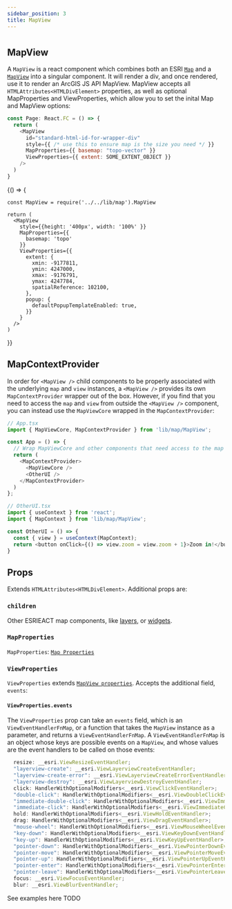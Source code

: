```yaml
---
sidebar_position: 3
title: MapView
---
```



#

## MapView

A `MapView` is a react component which combines both an ESRI [`Map`](https://developers.arcgis.com/javascript/latest/api-reference/esri-Map.html) and a [`MapView`](https://developers.arcgis.com/javascript/latest/api-reference/esri-views-MapView.html) into a singular component. It will render a div, and once rendered, use it to render an ArcGIS JS API MapView. MapView accepts all `HTMLAttributes<HTMLDivElement>` properties, as well as optional MapProperties and ViewProperties, which allow you to set the inital Map and MapView options:

```js
const Page: React.FC = () => {
  return (
    <MapView
      id="standard-html-id-for-wrapper-div"
      style={{ /* use this to ensure map is the size you need */ }}
      MapProperties={{ basemap: "topo-vector" }}
      ViewProperties={{ extent: SOME_EXTENT_OBJECT }}
    />
  )
}
```

<BrowserOnly>
  {() => {

    const MapView = require('../../lib/map').MapView

    return (
      <MapView 
        style={{height: '400px', width: '100%' }}
        MapProperties={{
          basemap: 'topo'
        }}
        ViewProperties={{
          extent: {
            xmin: -9177811,
            ymin: 4247000,
            xmax: -9176791,
            ymax: 4247784,
            spatialReference: 102100,
          },
          popup: {
            defaultPopupTemplateEnabled: true,
          }}
        }
      />
    )
  }}
</BrowserOnly>

## MapContextProvider

In order for `<MapView />` child components to be properly associated with the underlying `map` and `view` instances, a `<MapView />` provides its own `MapContextProvider` wrapper out of the box. However, if you find that you need to access the `map` and `view` from outside the `<MapView />` component, you can instead use the `MapViewCore` wrapped in the `MapContextProvider`:

```ts
// App.tsx
import { MapViewCore, MapContextProvider } from 'lib/map/MapView';

const App = () => {
  // Wrap MapViewCore and other components that need access to the map context
  return (
    <MapContextProvider>
      <MapViewCore />
      <OtherUI />
    </MapContextProvider>
  )
};

// OtherUI.tsx
import { useContext } from 'react';
import { MapContext } from 'lib/map/MapView';

const OtherUI = () => {
  const { view } = useContext(MapContext);
  return <button onClick={() => view.zoom = view.zoom + 1}>Zoom in!</button>
}
```

## Props

Extends `HTMLAttributes<HTMLDivElement>`.  Additional props are:

### `children`

Other ESRIEACT map components, like [layers](category/layer-components), or [widgets](category/widgets).

### `MapProperties`

`MapProperties`: [`Map Properties`](https://developers.arcgis.com/javascript/latest/api-reference/esri-Map.html#properties-summary)

### `ViewProperties`

`ViewProperties` extends [`MapView properties`](https://developers.arcgis.com/javascript/latest/api-reference/esri-views-MapView.html#properties-summary).  Accepts the additional field, `events`:

#### `ViewProperties.events`

The `ViewProperties` prop can take an `events` field, which is an `ViewEventHandlerFnMap`, or a function that takes the `MapView` instance as a parameter, and returns a `ViewEventHandlerFnMap`.  A `ViewEventHandlerFnMap` is an object whose keys are possible events on a `MapView`, and whose values are the event handlers to be called on those events:

```js
  resize: __esri.ViewResizeEventHandler;
  "layerview-create": __esri.ViewLayerviewCreateEventHandler;
  "layerview-create-error": __esri.ViewLayerviewCreateErrorEventHandler;
  "layerview-destroy": __esri.ViewLayerviewDestroyEventHandler;
  click: HandlerWithOptionalModifiers<__esri.ViewClickEventHandler>;
  "double-click": HandlerWithOptionalModifiers<__esri.ViewDoubleClickEventHandler>;
  "immediate-double-click": HandlerWithOptionalModifiers<__esri.ViewImmediateDoubleClickEventHandler>;
  "immediate-click": HandlerWithOptionalModifiers<__esri.ViewImmediateClickEventHandler>;
  hold: HandlerWithOptionalModifiers<__esri.ViewHoldEventHandler>;
  drag: HandlerWithOptionalModifiers<__esri.ViewDragEventHandler>;
  "mouse-wheel": HandlerWithOptionalModifiers<__esri.ViewMouseWheelEventHandler>;
  "key-down": HandlerWithOptionalModifiers<__esri.ViewKeyDownEventHandler>;
  "key-up": HandlerWithOptionalModifiers<__esri.ViewKeyUpEventHandler>;
  "pointer-down": HandlerWithOptionalModifiers<__esri.ViewPointerDownEventHandler>;
  "pointer-move": HandlerWithOptionalModifiers<__esri.ViewPointerMoveEventHandler>;
  "pointer-up": HandlerWithOptionalModifiers<__esri.ViewPointerUpEventHandler>;
  "pointer-enter": HandlerWithOptionalModifiers<__esri.ViewPointerEnterEventHandler>;
  "pointer-leave": HandlerWithOptionalModifiers<__esri.ViewPointerLeaveEventHandler>;
  focus: __esri.ViewFocusEventHandler;
  blur: __esri.ViewBlurEventHandler;
```

See examples here TODO